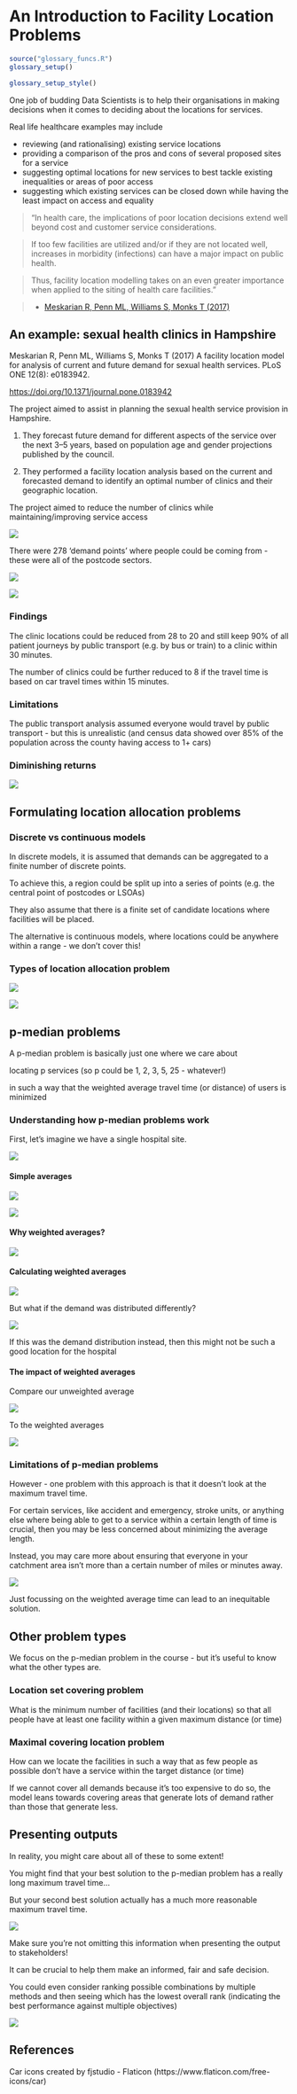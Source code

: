 # An Introduction to Facility Location Problems

```r
source("glossary_funcs.R")
glossary_setup()
```

```r
glossary_setup_style()
```

One job of budding Data Scientists is to help their organisations in making decisions when it comes to deciding about the locations for services.

Real life healthcare examples may include

- reviewing (and rationalising) existing service locations
- providing a comparison of the pros and cons of several proposed sites for a service
- suggesting optimal locations for new services to best tackle existing inequalities or areas of poor access
- suggesting which existing services can be closed down while having the least impact on access and equality

> “In health care, the implications of poor location decisions extend well beyond cost and customer service considerations.

> If too few facilities are utilized and/or if they are not located well, increases in morbidity (infections) can have a major impact on public health.

> Thus, facility location modelling takes on an even greater importance when applied to the siting of health care facilities.”

> - [Meskarian R, Penn ML, Williams S, Monks T (2017)](https://doi.org/10.1371/journal.pone.0183942)

## An example: sexual health clinics in Hampshire

Meskarian R, Penn ML, Williams S, Monks T (2017) A facility location model for analysis of current and future demand for sexual health services. PLoS ONE 12(8): e0183942.

[https://doi.org/10.1371/journal.pone.0183942](https://doi.org/10.1371/journal.pone.0183942)

The project aimed to assist in planning the sexual health service provision in Hampshire.

1. They forecast future demand for different aspects of the service over the next 3–5 years, based on population age and gender projections published by the council.

2. They performed a facility location analysis based on the current and forecasted demand to identify an optimal number of clinics and their geographic location.

The project aimed to reduce the number of clinics while maintaining/improving service access

![](assets/2024-06-24-18-39-01.png)

There were 278 ‘demand points’ where people could be coming from - these were all of the postcode sectors.

![](assets/2024-06-24-18-39-28.png)

![](assets/2024-06-24-18-39-40.png)

### Findings

The clinic locations could be reduced from 28 to 20 and still keep 90% of all patient journeys by public transport (e.g. by bus or train) to a clinic within 30 minutes.

The number of clinics could be further reduced to 8 if the travel time is based on car travel times within 15 minutes.

### Limitations

The public transport analysis assumed everyone would travel by public transport - but this is unrealistic (and census data showed over 85% of the population across the county having access to 1+ cars)

### Diminishing returns

![](assets/2024-06-24-18-40-05.png)

## Formulating location allocation problems

### Discrete vs continuous models

In discrete models, it is assumed that demands can be aggregated to a finite number of discrete points.

To achieve this, a region could be split up into a series of points (e.g. the central point of postcodes or LSOAs)

They also assume that there is a finite set of candidate locations where facilities will be placed.

:::{.callout-info}
The alternative is continuous models, where locations could be anywhere within a range - we don’t cover this!
:::

### Types of location allocation problem

![](assets/2024-06-24-18-41-37.png)

![](assets/2024-06-24-18-41-48.png)

## p-median problems

A p-median problem is basically just one where we care about

locating p services
(so p could be 1, 2, 3, 5, 25 - whatever!)

in such a way that the weighted average travel time (or distance) of users is minimized

### Understanding how p-median problems work

First, let's imagine we have a single hospital site.

![](assets/2024-06-24-18-42-40.png)

#### Simple averages

![](assets/2024-06-24-18-42-52.png)

![](assets/2024-06-24-18-43-19.png)

#### Why weighted averages?

![](assets/2024-06-24-18-43-35.png)

#### Calculating weighted averages

![](assets/2024-06-24-18-43-59.png)

But what if the demand was distributed differently?

![](assets/2024-06-24-18-44-12.png)

If this was the demand distribution instead, then this might not be such a good location for the hospital

#### The impact of weighted averages

Compare our unweighted average

![](assets/2024-06-24-18-43-19.png)

To the weighted averages

![](assets/2024-06-24-18-44-34.png)

### Limitations of p-median problems

However - one problem with this approach is that it doesn’t look at the maximum travel time.

For certain services, like accident and emergency, stroke units, or anything else where being able to get to a service within a certain length of time is crucial, then you may be less concerned about minimizing the average length.

Instead, you may care more about ensuring that everyone in your catchment area isn’t more than a certain number of miles or minutes away.

![](assets/2024-06-24-18-45-35.png)

:::{.callout-warning}
Just focussing on the weighted average time can lead to an inequitable solution.
:::

## Other problem types

:::{.callout-tip}
We focus on the p-median problem in the course - but it's useful to know what the other types are.
:::

### Location set covering problem

What is the minimum number of facilities (and their locations) so that all people have at least one facility within a given maximum distance (or time)

### Maximal covering location problem

How can we locate the facilities in such a way that as few people as possible
don’t have a service within the target distance (or time)

:::{.callout-tip}
If we cannot cover all demands because it’s too expensive to do so, the model leans towards covering areas that generate lots of demand rather than those that generate less.
:::

## Presenting outputs

In reality, you might care about all of these to some extent!

You might find that your best solution to the p-median problem has a really long maximum travel time…

But your second best solution actually has a much more reasonable maximum travel time.

![](assets/2024-06-24-18-47-05.png)

Make sure you’re not omitting this information when presenting the output to stakeholders!

It can be crucial to help them make an informed, fair and safe decision.

You could even consider ranking possible combinations by multiple methods and then seeing which has the lowest overall rank (indicating the best performance against multiple objectives)

![](assets/2024-06-24-18-47-42.png)


## References

Car icons created by fjstudio - Flaticon (https://www.flaticon.com/free-icons/car)
